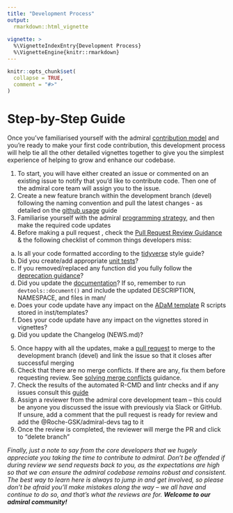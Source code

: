 ```yaml
---
title: "Development Process"
output: 
  rmarkdown::html_vignette
    
vignette: >
  %\VignetteIndexEntry{Development Process}
  %\VignetteEngine{knitr::rmarkdown}
---
```


```r
knitr::opts_chunk$set(
  collapse = TRUE,
  comment = "#>"
)
```

# Step-by-Step Guide

Once you’ve familiarised yourself with the admiral [contribution model](https://roche-gsk.github.io/admiral/articles/contribution_model.html) and you’re ready to make your first code contribution, this development process will help tie all the other detailed vignettes together to give you the simplest experience of helping to grow and enhance our codebase.

1. To start, you will have either created an issue or commented on an existing issue to notify that you’d like to contribute code. Then one of the admiral core team will assign you to the issue. 
2. Create a new feature branch within the development branch (devel) following the naming convention and pull the latest changes - as detailed on the [github usage](https://roche-gsk.github.io/admiral/articles/git_usage.html#working-with-feature-branches-1) guide 
3. Familiarise yourself with the admiral [programming strategy](https://roche-gsk.github.io/admiral/articles/programming_strategy.html), and then make the required code updates
4. Before making a pull request , check the [Pull Request Review Guidance](https://roche-gsk.github.io/admiral/articles/pr_review_guidance.html) & the following checklist of common things developers miss:
  a. Is all your code formatted according to the [tidyverse](https://style.tidyverse.org/) style guide? 
  b. Did you create/add appropriate [unit tests](https://roche-gsk.github.io/admiral/articles/unit_test_guidance.html#writing-unit-tests-in-admiral-)?
  c. If you removed/replaced any function did you fully follow the [deprecation guidance](https://roche-gsk.github.io/admiral/articles/programming_strategy.html#deprecation-1)?
  d. Did you update the [documentation](https://roche-gsk.github.io/admiral/articles/programming_strategy.html#function-header-documentation-)? If so, remember to run `devtools::document()` and include the updated DESCRIPTION, NAMESPACE, and files in man/  
  e. Does your code update have any impact on the [ADaM template](https://roche-gsk.github.io/admiral/articles/admiral.html#starting-a-script-1) R scripts stored in inst/templates?
  f. Does your code update have any impact on the vignettes stored in vignettes?
  g. Did you update the Changelog (NEWS.md)?
5. Once happy with all the updates, make a [pull request](https://roche-gsk.github.io/admiral/articles/git_usage.html#working-with-feature-branches-1) to merge to the development branch (devel) and link the issue so that it closes after successful merging
6. Check that there are no merge conflicts. If there are any, fix them before requesting review. See [solving merge conflicts](https://roche-gsk.github.io/admiral/articles/git_usage.html#solving-merge-conflicts) guidance.
7. Check the results of the automated R-CMD and lintr checks and if any issues consult this [guide](https://roche-gsk.github.io/admiral/articles/pr_review_guidance.html#common-r-cmd-check-issues-1)
8. Assign a reviewer from the admiral core development team – this could be anyone you discussed the issue with previously via Slack or GitHub. If unsure, add a comment that the pull request is ready for review and add the @Roche-GSK/admiral-devs tag to it
9. Once the review is completed, the reviewer will merge the PR and click to “delete branch”

_Finally, just a note to say from the core developers that we hugely appreciate you taking the time to contribute to admiral. Don’t be offended if during review we send requests back to you, as the expectations are high so that we can ensure the admiral codebase remains robust and consistent. The best way to learn here is always to jump in and get involved, so please don’t be afraid you’ll make mistakes along the way – we all have and continue to do so, and that’s what the reviews are for. **Welcome to our admiral community!**_
